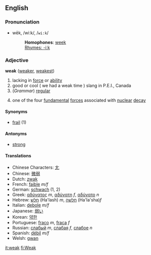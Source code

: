 ==English==
===Pronunciation===
*wēk, /wiːk/, /<tt>wi:k</tt>/
*:'''Homophones''': [[week]]
*:[[Rhymes:English:-iːk|Rhymes: -iːk]]

===Adjective===
'''weak''' ([[weaker]], [[weakest]])

# lacking in [[force]] or [[ability]]
# good or cool ( we had a weak time ) slang in P.E.I., Canada
# (''Grammar'') [[regular]]
# {{Physics}} one of the four [[fundamental]] [[force]]s associated with [[nuclear]] [[decay]]

====Synonyms====
*[[frail]] (1)

====Antonyms====
*[[strong]]

====Translations====
*Chinese Characters: [[尢]]
*Chinese: [[微弱]]
*Dutch: [[zwak]]
*French: [[faible]] ''m/f''
*German: [[schwach]] (1, 2)
*Greek: [[αδύνατος]] ''m'', [[αδύνατη]] ''f'', [[αδύνατο]] ''n''
*Hebrew: [[חלש]] (Ha'lash) ''m'', [[חלשה]] (Ha'la'sha)''f''
*Italian: [[debole]] ''m/f''
*Japanese: [[弱い]]
*Korean: [[약한]]
*Portuguese: [[fraco]] ''m'', [[fraca]] ''f''
*Russian: [[слабый]] ''m'', [[слабая]] ''f'', [[слабое]] ''n''
*Spanish: [[débil]] ''m/f''
*Welsh: [[gwan]]

[[it:weak]]
[[fi:Weak]]